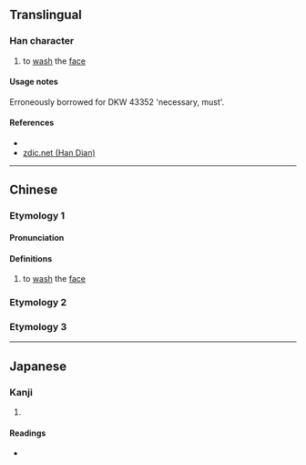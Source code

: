 {{character info/new}}
==Translingual==

===Han character===
{{Han char|rn=85|rad=水|as=09|sn=12|four=|canj=EMBC|ids=⿰氵頁}}

# to [[wash]] the [[face]]

====Usage notes====
Erroneously borrowed for DKW 43352 'necessary, must'.

====References====
* {{Han ref|kx=0636.270|dkj=17827|hdz=31672.020|uh=6E4F|ud=28239}}
* [http://www.zdic.net/z/1d/js/6E4F.htm zdic.net (Han Dian)]

----

==Chinese==
{{zh-forms}}

===Etymology 1===

====Pronunciation====
{{zh-pron
|m=huì
|c=mui6
|mc=
|oc=
|ma=
|cat=v
}}

====Definitions====
{{zh-hanzi}}

# to [[wash]] the [[face]]

===Etymology 2===
{{zh-see|潣|a|water flowing}}

===Etymology 3===
{{zh-see|須|a|whiskers}}

----

==Japanese==

===Kanji===
{{ja-kanji|grade=|rs=水09}}

# {{defn|lang=ja|sort=水09}}

====Readings====
* {{ja-readings|on=[[かい]] (kai), [[け]] (ke)|kun=[[ただれる]] (tadareru)}}